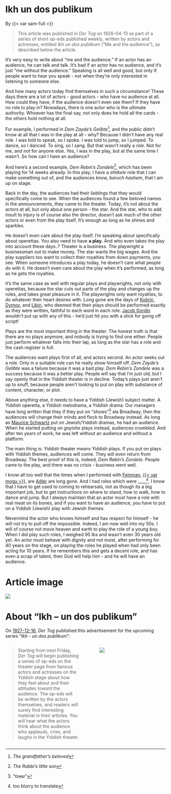 # Ikh un dos publikum

By {{< var sam-full >}}

> This article was published in _Der Tog_ on 1928-04-13 as part of a series of short op-eds published weekly, written by actors and actresses, entitled _Ikh un dos publikum_ ("Me and the audience"), as described below the article.

It's very easy to write about "me and the audience." If an actor has an audience, he can talk and talk. It's bad if an actor has no audience, and it's just "me without the audience." Speaking is all well and good, but only if people want to hear you speak - not when they're only interested in listening to someone else.

And how many actors today find themselves in such a circumstance! These days there are a lot of actors - good actors - who have no audience at all. How could they have, if the audience doesn't even see them? If they have no role to play in? Nowadays, there is one actor who is the ultimate authority. Whoever has the final say, not only does he hold all the cards - the others hold nothing at all.

For example, I performed in _Dem Zayde's Gelibte_^[_The grandfather's beloved_], and the public didn't know at all that I was in the play at all - why? Because I didn't have any real role. I was told to speak, so I spoke. I was told to jump, so I jumped. To dance, so I danced. To sing, so I sang. But that wasn't really a _role_. Not for me, and not for anyone else. Yes, I was in the play, but at the same time I wasn't. So how can I have an audience?

And here's a second example, _Dem Rebin's Zondele_^[_The Rabbi's little son_], which has been playing for 14 weeks already. In this play, I have a _shtikele_ role that I can make something out of, and the audiences know, _baruch hashem_, that I am up on stage.

Back in the day, the audiences had their _lieblings_ that they would specifically come to see. When the audiences found a few beloved names in the announcements, they came to the theater. Today, it's not about the actors at all, but only about one person - the star. And the star, who to add insult to injury is of course also the director, doesn't ask much of the other actors or even from the play itself. It's enough as long as he shines and sparkles.

He doesn't even care about the play itself. I'm speaking about specifically about operettas. You also need to have **a play.** And who even takes the play into account these days..? Theater is a business. The playwright a businessman out to make money. The star wants the big wages. And the play suppliers too want to collect their royalties from down payments, you see. When someone introduces a play today, he doesn't care what people do with it. He doesn't even care about the play when it's performed, as long as he gets the royalties.

It's the same case as well with regular plays and playwrights, not only with operettas, because the star cuts out parts of the play and changes up the roles, and takes great pleasure in it. The playwrights only want royalties, to do whatever their heart desires with. Long gone are the days of [Kobrin](https://en.wikipedia.org/wiki/Leon_Kobrin), [Dymov](https://congressforjewishculture.org/people/5533/Dymov-Osip-Ossip-Dimow-Dimov-February-16-1878-February-3-1959), and [Libin](https://en.wikipedia.org/wiki/Zalmon_Libin), who deemed that their plays should be performed exactly as they were written, faithful to each word in each role. [Jacob Gordin](https://en.wikipedia.org/wiki/Jacob_Gordin) wouldn't put up with any of this - he'd just hit you with a stick for going off script!

Plays are the most important thing in the theater. The honest truth is that there are no plays anymore, and nobody is trying to find one either. People just perform whatever falls into their lap, as long as the star has a role and the cash register is full.

The audiences want plays first of all, and actors second. An actor seeks out a role. Only in a suitable role can he really show himself off. _Dem Zayde's Gelibte_ was a failure because it was a bad play. _Dem Rebin's Zondele_ was a success because it was a better play. People will say that I'm just old, but I say openly that in the Yiddish theater is in decline. Today's plays just aren't up to snuff, because people aren't looking to put on play with substance of content, character, or plot.

Above anything else, it needs to have a Yiddish (Jewish) subject matter. A Yiddish operetta, a Yiddish melodrama, a Yiddish drama. Our managers have long written that they if they put on "shows"^["שאָוס"] ala Broadway, then the audiences will change their minds and flock to Broadway instead. As long as [Maurice Schwartz](https://en.wikipedia.org/wiki/Maurice_Schwartz) put on Jewish/Yiddish dramas, he had an audience. When he started putting on _goyishe_ plays instead, audiences crumbled. And after ten years of work, he was left without an audience and without a platform.

The main thing is: Yiddish theater means Yiddish plays. If you put on plays with Yiddish themes, audiences will come. They will even return from Broadway. The best proof of this is, indeed, _Dem Rebin's Zondele_. People came to the play, and there was no crisis - business went well.

I know all too well that the times when I performed with [Feinman](https://www.museumoffamilyhistory.com/yt/lex/F/feinman-sigmund.htm), [{{< var mogu >}}](https://www.museumoffamilyhistory.com/yt/lex/M/mogulesko-sigmund.htm), are [Adler](https://www.museumoffamilyhistory.com/yt/lex/A/adler-jacob-p.htm) are long gone. And I had roles which were ____^[too blurry to translate]. I know that I have to get used to coming to rehearsals, not as though its a big important job, but to get instructions on where to stand, how to walk, how to dance and jump. But I always maintain that an actor must have a role with real meat on its bones, and if you want to have an audience, you have to put on a Yiddish (Jewish) play with Jewish themes.

Nevermind the actor who knows himself and has respect for himself - he will not try to pull off the impossible. Indeed, I am now well into my 50s. I will of course not move heaven and earth to play the role of a young boy. When I did play such roles, I weighed 95 lbs and wasn't even 30 years old yet. An actor must behave with dignity and not insist, after performing for 40 years on the stage, on playing the roles he played when had only been acting for 10 years. If he remembers this and gets a decent role, and has even a scrap of talent, then God will help him - and he will have an audience.

# Article image

![](img/1928-04-13_der-tog.png)



# About "Ikh -- un dos publikum"

On [1927-12-16](https://www.nli.org.il/en/newspapers/dertog/1927/12/16/01/article/24/), _Der Tog_ published this advertisement for the upcoming series "_Ikh - un dos publikum_":

:::: {.columns}

::: {.column width="50%"}

> Starting from next Friday, _Der Tog_ will begin publishing a series of op-eds on the theater page from famous actors and actresses on the Yiddish stage about how they feel about and their attitudes toward the audience. The op-eds will be written by the actors themselves, and readers will surely find interesting material in their articles. You will hear what the actors think about the audience who applauds, cries, and laughs in the Yiddish theater.

:::

::: {.column width="5%"}

:::

::: {.column width="45%"}

![](img/1927-12-16_der-tog_advert.png)

:::

::::